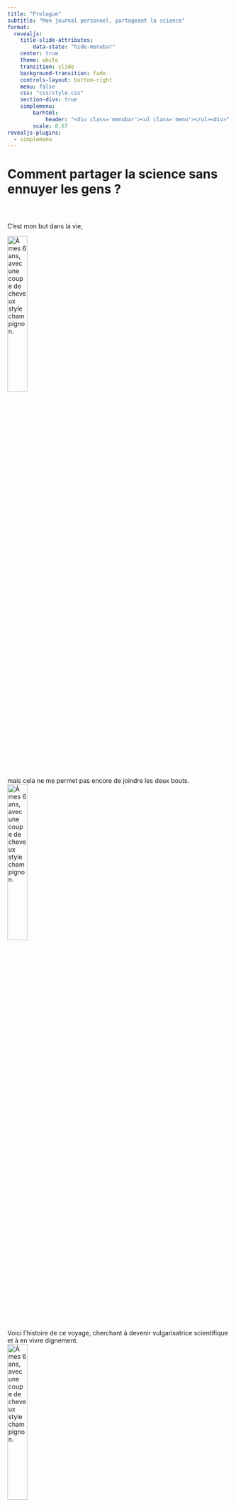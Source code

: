 ```yaml
---
title: "Prologue"
subtitle: "Mon journal personnel, partageant la science"
format:
  revealjs:
    title-slide-attributes:
        data-state: "hide-menubar"
    center: true
    theme: white
    transition: slide
    background-transition: fade
    controls-layout: bottom-right
    menu: false
    css: "css/style.css"
    section-divs: true
    simplemenu:
        barhtml:
            header: "<div class='menubar'><ul class='menu'></ul><div>"
        scale: 0.67
revealjs-plugins:
  - simplemenu
---
```


# Comment partager la science sans ennuyer les gens ? {data-stack-name="Science"}

<img data-src="../../images/EMM/Prólogo_EMM-1.png">

#  
C'est mon but dans la vie,

<img src="../../images/EMM/Prólogo_EMM-2.png" alt="À mes 6 ans, avec une coupe de cheveux style champignon." style="width: 30%; max-width: 800px; margin-bottom: 20px;">

##  
mais cela ne me permet pas encore de joindre les deux bouts.  
<img src="../../images/EMM/Prólogo_EMM-3.png" alt="À mes 6 ans, avec une coupe de cheveux style champignon." style="width: 30%; max-width: 800px; margin-bottom: 20px;">

#  
Voici l'histoire de ce voyage, cherchant à devenir vulgarisatrice scientifique et à en vivre dignement.  
<img src="../../images/EMM/Prólogo_EMM-4.png" alt="À mes 6 ans, avec une coupe de cheveux style champignon." style="width: 30%; max-width: 800px; margin-bottom: 20px;">

#   
Je ne suis pas écrivaine, Dieu a fait de mes tragédies et aventures un scénario bien plus intéressant que ce que mon imagination pourrait créer.  
<img src="../../images/EMM/Prólogo_EMM-5.png" alt="À mes 6 ans, avec une coupe de cheveux style champignon." style="width: 30%; max-width: 800px; margin-bottom: 20px;">

## et si la vie m'a donné ces histoires, pourquoi ne pas raconter ce que j'ai vécu ?

#  
C'est mon histoire, oui, celle de Paola Vazquez,  
<img src="../../images/EMM/Prólogo_EMM-6.png" alt="À mes 6 ans, avec une coupe de cheveux style champignon." style="width: 30%; max-width: 800px; margin-bottom: 20px;">

##  
mais vécue à travers les personnages qui m'aident dans mes explications : une ingénieure, un designer et un vidéaste,  
<img src="../../images/EMM/Prólogo_EMM-7.png" alt="À mes 6 ans, avec une coupe de cheveux style champignon." style="width: 30%; max-width: 800px; margin-bottom: 20px;">

#   
Trois personnages qui sont apparus dans mon esprit un jour où j'ai voulu expliquer ce que sont les atomes.  
<img src="../../images/EMM/Prólogo_EMM-8.png" alt="À mes 6 ans, avec une coupe de cheveux style champignon." style="width: 30%; max-width: 800px; margin-bottom: 20px;">

#   
Ces personnages ont pris leur propre identité,  
<img src="../../images/EMM/Prólogo_EMM-7.png" alt="À mes 6 ans, avec une coupe de cheveux style champignon." style="width: 30%; max-width: 800px; margin-bottom: 20px;">

##  
Mais tout ce qu'ils surmontent fait partie de moi.  
<img src="../../images/EMM/Prólogo_EMM-9.png" alt="À mes 6 ans, avec une coupe de cheveux style champignon." style="width: 30%; max-width: 800px; margin-bottom: 20px;">

#   
Sans plus tarder, je fais cela avec beaucoup d'amour, en vous souhaitant, cher lecteur, une expérience agréable.

<img src="../../images/EMM/Prólogo_EMM-10.png" alt="À mes 6 ans, avec une coupe de cheveux style champignon." style="width: 30%; max-width: 800px; margin-bottom: 20px;">

# Remerciements. {data-name="Remerciements et Retour"}

Merci

::: columns
::: {.column style="font-size: 2rem"}
1. Suivez-moi sur [Instagram](https://www.instagram.com/sheinventor/)  
2. Suivez-moi sur [YouTube](https://www.youtube.com/@SheInventor_Espanol)  
3. Prochainement : newsletter  
:::
:::

Retour au sommaire [ici](../index.qmd).  
Retour aux tutoriels [ici](index.qmd).  
